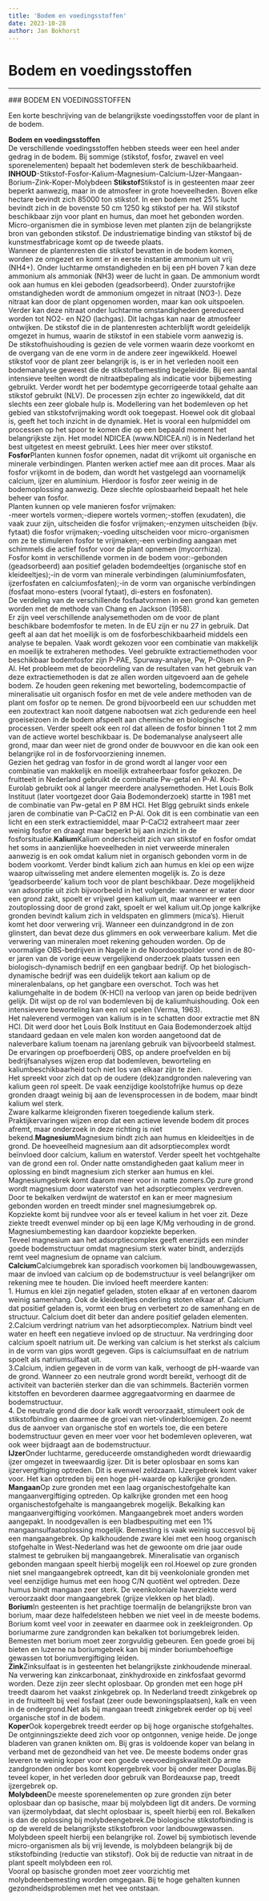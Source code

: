 ```yaml
---
title: 'Bodem en voedingsstoffen'
date: 2023-10-28
author: Jan Bokhorst
---
```


# Bodem en voedingsstoffen



---






          
  
  
  
  



   

 ### BODEM EN VOEDINGSSTOFFEN

 Een korte beschrijving van de belangrijkste voedingsstoffen voor de plant in de bodem.


   **Bodem en voedingsstoffen**   
De verschillende voedingsstoffen hebben steeds weer een heel ander gedrag in de bodem. Bij sommige (stikstof, fosfor, zwavel en veel sporenelementen) bepaalt het bodemleven sterk de beschikbaarheid.   
**INHOUD**-Stikstof-Fosfor-Kalium-Magnesium-Calcium-IJzer-Mangaan-Borium-Zink-Koper-Molybdeen **Stikstof**Stikstof is in gesteenten maar zeer beperkt aanwezig, maar in de atmosfeer in grote hoeveelheden. Boven elke hectare bevindt zich 85000 ton stikstof. In een bodem met 25% lucht bevindt zich in de bovenste 50 cm 1250 kg stikstof per ha. Wil stikstof beschikbaar zijn voor plant en humus, dan moet het gebonden worden. Micro-organismen die in symbiose leven met planten zijn de belangrijkste bron van gebonden stikstof. De industriematige binding van stikstof bij de kunstmestfabricage komt op de tweede plaats.  
Wanneer de plantenresten die stikstof bevatten in de bodem komen, worden ze omgezet en komt er in eerste instantie ammonium uit vrij (NH4+). Onder luchtarme omstandigheden en bij een pH boven 7 kan deze ammonium als ammoniak (NH3) weer de lucht in gaan. De ammonium wordt ook aan humus en klei geboden (geadsorbeerd). Onder zuurstofrijke omstandigheden wordt de ammonium omgezet in nitraat (NO3-). Deze nitraat kan door de plant opgenomen worden, maar kan ook uitspoelen. Verder kan deze nitraat onder luchtarme omstandigheden gereduceerd worden tot NO2- en N2O (lachgas). Dit lachgas kan naar de atmosfeer ontwijken. De stikstof die in de plantenresten achterblijft wordt geleidelijk omgezet in humus, waarin de stikstof in een stabiele vorm aanwezig is.  
De stikstofhuishouding is gezien de vele vormen waarin deze voorkomt en de overgang van de ene vorm in de andere zeer ingewikkeld. Hoewel stikstof voor de plant zeer belangrijk is, is er in het verleden nooit een bodemanalyse geweest die de stikstofbemesting begeleidde. Bij een aantal intensieve teelten wordt de nitraatbepaling als indicatie voor bijbemesting gebruikt. Verder wordt het per bodemtype gecorrigeerde totaal gehalte aan stikstof gebruikt (NLV). De processen zijn echter zo ingewikkeld, dat dit slechts een zeer globale hulp is. Modellering van het bodemleven op het gebied van stikstofvrijmaking wordt ook toegepast. Hoewel ook dit globaal is, geeft het toch inzicht in de dynamiek. Het is vooral een hulpmiddel om processen op het spoor te komen die op een bepaald moment het belangrijkste zijn. Het model NDICEA (www.NDICEA.nl) is in Nederland het best uitgetest en meest gebruikt. Lees hier meer over stikstof.  
**Fosfor**Planten kunnen fosfor opnemen, nadat dit vrijkomt uit organische en minerale verbindingen. Planten werken actief mee aan dit proces. Maar als fosfor vrijkomt in de bodem, dan wordt het vastgelegd aan voornamelijk calcium, ijzer en aluminium. Hierdoor is fosfor zeer weinig in de bodemoplossing aanwezig. Deze slechte oplosbaarheid bepaalt het hele beheer van fosfor.  
Planten kunnen op vele manieren fosfor vrijmaken:  
-meer wortels vormen;-diepere wortels vormen;-stoffen (exudaten), die vaak zuur zijn, uitscheiden die fosfor vrijmaken;-enzymen uitscheiden (bijv. fytaat) die fosfor vrijmaken;-voeding uitscheiden voor micro-organismen om ze te stimuleren fosfor te vrijmaken;-een verbinding aangaan met schimmels die actief fosfor voor de plant opnemen (mycorrhiza).  
Fosfor komt in verschillende vormen in de bodem voor:-gebonden (geadsorbeerd) aan positief geladen bodemdeeltjes (organische stof en kleideeltjes);-in de vorm van minerale verbindingen (aluminiumfosfaten, ijzerfosfaten en calciumfosfaten);-in de vorm van organische verbindingen (fosfaat mono-esters (vooral fytaat), di-esters en fosfonaten).  
De verdeling van de verschillende fosfaatvormen in een grond kan gemeten worden met de methode van Chang en Jackson (1958).  
Er zijn veel verschillende analysemethoden om de voor de plant beschikbare bodemfosfor te meten. In de EU zijn er nu 27 in gebruik. Dat geeft al aan dat het moeilijk is om de fosforbeschikbaarheid middels een analyse te bepalen. Vaak wordt gekozen voor een combinatie van makkelijk en moeilijk te extraheren methodes. Veel gebruikte extractiemethoden voor beschikbaar bodemfosfor zijn P-PAE, Spurway-analyse, Pw, P-Olsen en P-Al. Het probleem met de beoordeling van de resultaten van het gebruik van deze extractiemethoden is dat ze allen worden uitgevoerd aan de gehele bodem. Ze houden geen rekening met beworteling, bodemcompactie of mineralisatie uit organisch fosfor en met de vele andere methoden van de plant om fosfor op te nemen. De grond bijvoorbeeld een uur schudden met een zoutextract kan nooit datgene nabootsen wat zich gedurende een heel groeiseizoen in de bodem afspeelt aan chemische en biologische processen. Verder speelt ook een rol dat alleen de fosfor binnen 1 tot 2 mm van de actieve wortel beschikbaar is. De bodemanalyse analyseert alle grond, maar dan weer niet de grond onder de bouwvoor en die kan ook een belangrijke rol in de fosforvoorziening innemen.  
Gezien het gedrag van fosfor in de grond wordt al langer voor een combinatie van makkelijk en moeilijk extraheerbaar fosfor gekozen. De fruitteelt in Nederland gebruikt de combinatie Pw-getal en P-Al. Koch-Eurolab gebruikt ook al langer meerdere analysemethoden. Het Louis Bolk Instituut (later voortgezet door Gaia Bodemonderzoek) startte in 1981 met de combinatie van Pw-getal en P 8M HCl. Het Blgg gebruikt sinds enkele jaren de combinatie van P-CaCl2 en P-Al. Ook dit is een combinatie van een licht en een sterk extractiemiddel, maar P-CaCl2 extraheert maar zeer weinig fosfor en draagt maar beperkt bij aan inzicht in de fosforsituatie.**Kalium**Kalium onderscheidt zich van stikstof en fosfor omdat het soms in aanzienlijke hoeveelheden in niet verweerde mineralen aanwezig is en ook omdat kalium niet in organisch gebonden vorm in de bodem voorkomt. Verder bindt kalium zich aan humus en klei op een wijze waarop uitwisseling met andere elementen mogelijk is. Zo is deze ‘geadsorbeerde’ kalium toch voor de plant beschikbaar. Deze mogelijkheid van adsorptie uit zich bijvoorbeeld in het volgende: wanneer er water door een grond zakt, spoelt er vrijwel geen kalium uit, maar wanneer er een zoutoplossing door de grond zakt, spoelt er wel kalium uit.Op jonge kalkrijke gronden bevindt kalium zich in veldspaten en glimmers (mica’s). Hieruit komt het door verwering vrij. Wanneer een duinzandgrond in de zon glinstert, dan bevat deze dus glimmers en ook verweerbare kalium. Met die verwering van mineralen moet rekening gehouden worden. Op de voormalige OBS-bedrijven in Nagele in de Noordoostpolder vond in de 80-er jaren van de vorige eeuw vergelijkend onderzoek plaats tussen een biologisch-dynamisch bedrijf en een gangbaar bedrijf. Op het biologisch-dynamische bedrijf was een duidelijk tekort aan kalium op de mineralenbalans, op het gangbare een overschot. Toch was het kaliumgehalte in de bodem (K-HCl) na verloop van jaren op beide bedrijven gelijk. Dit wijst op de rol van bodemleven bij de kaliumhuishouding. Ook een intensievere beworteling kan een rol spelen (Verma, 1963).  
Het naleverend vermogen van kalium is in te schatten door extractie met 8N HCl. Dit werd door het Louis Bolk Instituut en Gaia Bodemonderzoek altijd standaard gedaan en vele malen kon worden aangetoond dat de naleverbare kalium toenam na jarenlang gebruik van bijvoorbeeld stalmest. De ervaringen op proefboerderij OBS, op andere proefvelden en bij bedrijfsanalyses wijzen erop dat bodemleven, beworteling en kaliumbeschikbaarheid toch niet los van elkaar zijn te zien.  
Het spreekt voor zich dat op de oudere (dek)zandgronden nalevering van kalium geen rol speelt. De vaak eenzijdige koolstofrijke humus op deze gronden draagt weinig bij aan de levensprocessen in de bodem, maar bindt kalium wel sterk.  
Zware kalkarme kleigronden fixeren toegediende kalium sterk. Praktijkervaringen wijzen erop dat een actieve levende bodem dit proces afremt, maar onderzoek in deze richting is niet bekend.**Magnesium**Magnesium bindt zich aan humus en kleideeltjes in de grond. De hoeveelheid magnesium aan dit adsorptiecomplex wordt beïnvloed door calcium, kalium en waterstof. Verder speelt het vochtgehalte van de grond een rol. Onder natte omstandigheden gaat kalium meer in oplossing en bindt magnesium zich sterker aan humus en klei. Magnesiumgebrek komt daarom meer voor in natte zomers.Op zure grond wordt magnesium door waterstof van het adsorptiecomplex verdreven. Door te bekalken verdwijnt de waterstof en kan er meer magnesium gebonden worden en treedt minder snel magnesiumgebrek op.  
Kopziekte komt bij rundvee voor als er teveel kalium in het voer zit. Deze ziekte treedt evenwel minder op bij een lage K/Mg verhouding in de grond. Magnesiumbemesting kan daardoor kopziekte beperken.  
Teveel magnesium aan het adsorptiecomplex geeft enerzijds een minder goede bodemstructuur omdat magnesium sterk water bindt, anderzijds remt veel magnesium de opname van calcium.  
**Calcium**Calciumgebrek kan sporadisch voorkomen bij landbouwgewassen, maar de invloed van calcium op de bodemstructuur is veel belangrijker om rekening mee te houden. Die invloed heeft meerdere kanten:  
1. Humus en klei zijn negatief geladen, stoten elkaar af en vertonen daarom weinig samenhang. Ook de kleideeltjes onderling stoten elkaar af. Calcium dat positief geladen is, vormt een brug en verbetert zo de samenhang en de structuur. Calcium doet dit beter dan andere positief geladen elementen.  
2.Calcium verdringt natrium van het adsorptiecomplex. Natrium bindt veel water en heeft een negatieve invloed op de structuur. Na verdringing door calcium spoelt natrium uit. De werking van calcium is het sterkst als calcium in de vorm van gips wordt gegeven. Gips is calciumsulfaat en de natrium spoelt als natriumsulfaat uit.  
3.Calcium, indien gegeven in de vorm van kalk, verhoogt de pH-waarde van de grond. Wanneer zo een neutrale grond wordt bereikt, verhoogt dit de activiteit van bacteriën sterker dan die van schimmels. Bacteriën vormen kitstoffen en bevorderen daarmee aggregaatvorming en daarmee de bodemstructuur.  
4. De neutrale grond die door kalk wordt veroorzaakt, stimuleert ook de stikstofbinding en daarmee de groei van niet-vlinderbloemigen. Zo neemt dus de aanvoer van organische stof en wortels toe, die een betere bodemstructuur geven en meer voer voor het bodemleven opleveren, wat ook weer bijdraagt aan de bodemstructuur.  
**IJzer**Onder luchtarme, gereduceerde omstandigheden wordt driewaardig ijzer omgezet in tweewaardig ijzer. Dit is beter oplosbaar en soms kan ijzervergiftiging optreden. Dit is evenwel zeldzaam. IJzergebrek komt vaker voor. Het kan optreden bij een hoge pH-waarde op kalkrijke gronden.  
**Mangaan**Op zure gronden met een laag organischestofgehalte kan mangaanvergiftiging optreden. Op kalkrijke gronden met een hoog organischestofgehalte is mangaangebrek mogelijk. Bekalking kan mangaanvergiftiging voorkómen. Mangaangebrek moet anders worden aangepakt. In noodgevallen is een bladbespuiting met een 1% mangaansulfaatoplossing mogelijk. Bemesting is vaak weinig succesvol bij een mangaangebrek. Op kalkhoudende zware klei met een hoog organisch stofgehalte in West-Nederland was het de gewoonte om drie jaar oude stalmest te gebruiken bij mangaangebrek. Mineralisatie van organisch gebonden mangaan speelt hierbij mogelijk een rol.Hoewel op zure gronden niet snel mangaangebrek optreedt, kan dit bij veenkoloniale gronden met veel eenzijdige humus met een hoog C/N quotiënt wel optreden. Deze humus bindt mangaan zeer sterk. De veenkoloniale haverziekte werd veroorzaakt door mangaangebrek (grijze vlekken op het blad).  
**Borium**In gesteenten is het prachtige toermalijn de belangrijkste bron van borium, maar deze halfedelsteen hebben we niet veel in de meeste bodems. Borium komt veel voor in zeewater en daarmee ook in zeekleigronden. Op boriumarme zure zandgronden kan bekalken tot boriumgebrek leiden. Bemesten met borium moet zeer zorgvuldig gebeuren. Een goede groei bij bieten en luzerne na boriumgebrek kan bij minder boriumbehoeftige gewassen tot boriumvergiftiging leiden.  
**Zink**Zinksulfaat is in gesteenten het belangrijkste zinkhoudende mineraal. Na verwering kan zinkcarbonaat, zinkhydroxide en zinkfosfaat gevormd worden. Deze zijn zeer slecht oplosbaar. Op gronden met een hoge pH treedt daarom het vaakst zinkgebrek op. In Nederland treedt zinkgebrek op in de fruitteelt bij veel fosfaat (zeer oude bewoningsplaatsen), kalk en veen in de ondergrond.Net als bij mangaan treedt zinkgebrek eerder op bij veel organische stof in de bodem.  
**Koper**Ook kopergebrek treedt eerder op bij hoge organische stofgehaltes. De ontginningsziekte deed zich voor op ontgonnen, venige heide. De jonge bladeren van granen knikten om. Bij gras is voldoende koper van belang in verband met de gezondheid van het vee. De meeste bodems onder gras leveren te weinig koper voor een goede veevoedingskwaliteit.Op arme zandgronden onder bos komt kopergebrek voor bij onder meer Douglas.Bij teveel koper, in het verleden door gebruik van Bordeauxse pap, treedt ijzergebrek op.  
**Molybdeen**De meeste sporenelementen op zure gronden zijn beter oplosbaar dan op basische, maar bij molybdeen ligt dit anders. De vorming van ijzermolybdaat, dat slecht oplosbaar is, speelt hierbij een rol. Bekalken is dan de oplossing bij molybdeengebrek.De biologische stikstofbinding is op de wereld de belangrijkste stikstofbron voor landbouwgewassen. Molybdeen speelt hierbij een belangrijke rol. Zowel bij symbiotisch levende micro-organismen als bij vrij levende, is molybdeen belangrijk bij de stikstofbinding (reductie van stikstof). Ook bij de reductie van nitraat in de plant speelt molybdeen een rol.  
Vooral op basische gronden moet zeer voorzichtig met molybdeenbemesting worden omgegaan. Bij te hoge gehalten kunnen gezondheidsproblemen met het vee ontstaan.








